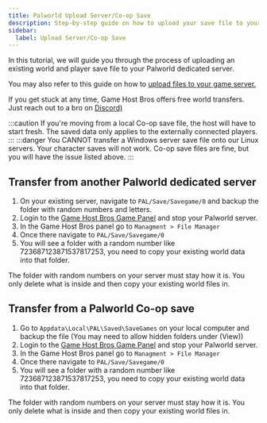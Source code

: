 ```yaml
---
title: Palworld Upload Server/Co-op Save
description: Step-by-step guide on how to upload your save file to your Palworld server.
sidebar:
  label: Upload Server/Co-op Save
---
```


In this tutorial, we will guide you through the process of uploading an existing world and player save file to your Palworld dedicated server.

You may also refer to this guide on how to [upload files to your game server.](/getting-started/uploading-files/)

If you get stuck at any time, Game Host Bros offers free world transfers. Just reach out to a bro on [Discord)](https://discord.gg/FN4XgbAwzr)

:::caution
If you're moving from a local Co-op save file, the host will have to start fresh. The saved data only applies to the externally connected players.
:::
:::danger
You CANNOT transfer a Windows server save file onto our Linux servers. Your character saves will not work. Co-op save files are fine, but you will have the issue listed above. 
:::

## Transfer from another Palworld dedicated server

1. On your existing server, navigate to `PAL/Save/Savegame/0` and backup the folder with random numbers and letters.
2. Login to the [Game Host Bros Game Panel](https://panel.gamehostbros.com/) and stop your Palworld server.
3. In the Game Host Bros panel go to `Managment > File Manager`
4. Once there navigate to `PAL/Save/Savegame/0`
5. You will see a folder with a random number like 723687123871537817253, you need to copy your existing world data into that folder.

The folder with random numbers on your server must stay how it is. You only delete what is inside and then copy your existing world files in.

## Transfer from a Palworld Co-op save

1. Go to `Appdata\Local\PAL\Saved\SaveGames` on your local computer and backup the file (You may need to allow hidden folders under (View))
2. Login to the [Game Host Bros Game Panel](https://panel.gamehostbros.com/) and stop your Palworld server.
3. In the Game Host Bros panel go to `Managment > File Manager`
4. Once there navigate to `PAL/Save/Savegame/0`
5. You will see a folder with a random number like 723687123871537817253, you need to copy your existing world data into that folder.

The folder with random numbers on your server must stay how it is. You only delete what is inside and then copy your existing world files in.
